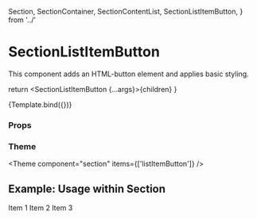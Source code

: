   Section,
  SectionContainer,
  SectionContentList,
  SectionListItemButton,
} from '../'

<Meta
  title="Components/Section/SectionListItemButton"
  component={SectionListItemButton}
/>

# SectionListItemButton

This component adds an HTML-button element and applies basic styling.

  return <SectionListItemButton {...args}>{children}</SectionListItemButton>
}

<Canvas>
  <Story
    name="Default"
    args={{ children: 'List item button', onClick: { control: false } }}
  >
    {Template.bind({})}
  </Story>
</Canvas>

### Props

<ArgsTable story="Default" />

### Theme

<Theme component="section" items={['listItemButton']} />

## Example: Usage within Section

<Canvas>
  <Story name="Usage within Section">
    <Section>
      <SectionContainer>
        <SectionContentList>
          <SectionListItemButton>Item 1</SectionListItemButton>
          <SectionListItemButton>Item 2</SectionListItemButton>
          <SectionListItemButton>Item 3</SectionListItemButton>
        </SectionContentList>
      </SectionContainer>
    </Section>
  </Story>
</Canvas>

